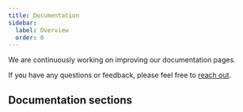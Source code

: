 ```yaml
---
title: Documentation
sidebar:
  label: Overview
  order: 0
---
```


We are continuously working on improving our documentation pages.

If you have any questions or feedback, please feel free to [reach out](mailto:scientificit@empa.ch).

## Documentation sections


<CardGrid>
  <CustomCard
    title="<a href='/documentation/openbis'>openBIS</a>"
    customIcon="lucide:folder-tree"
  />
  <CustomCard
    title="<a href='/documentation/cscs/build_docker_image'>CSCS</a>"
    customIcon="lucide:cpu"
  />
</CardGrid>
